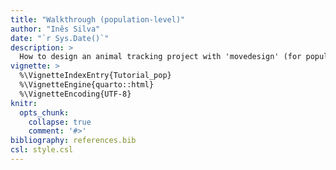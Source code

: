 ```yaml
---
title: "Walkthrough (population-level)"
author: "Inês Silva"
date: "`r Sys.Date()`"
description: > 
  How to design an animal tracking project with 'movedesign' (for population-level inferences) 
vignette: >
  %\VignetteIndexEntry{Tutorial_pop}
  %\VignetteEngine{quarto::html}
  %\VignetteEncoding{UTF-8}
knitr:
  opts_chunk: 
    collapse: true
    comment: '#>'
bibliography: references.bib
csl: style.csl
---
```


